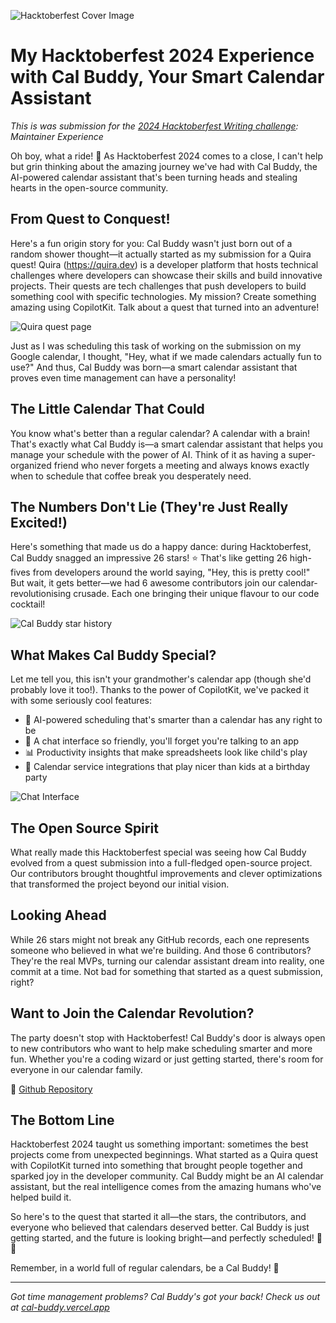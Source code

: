 
![Hacktoberfest Cover Image](https://media2.dev.to/dynamic/image/width=1000,height=420,fit=cover,gravity=auto,format=auto/https%3A%2F%2Fdev-to-uploads.s3.amazonaws.com%2Fuploads%2Farticles%2Fua73cb3w80d97rin6cnq.png)

# My Hacktoberfest 2024 Experience with Cal Buddy, Your Smart Calendar Assistant

_This is was submission for the [2024 Hacktoberfest Writing challenge](https://dev.to/challenges/hacktoberfest): Maintainer Experience_

Oh boy, what a ride! 🎢 As Hacktoberfest 2024 comes to a close, I can't help but grin thinking about the amazing journey we've had with Cal Buddy, the AI-powered calendar assistant that's been turning heads and stealing hearts in the open-source community.

## From Quest to Conquest!

Here's a fun origin story for you: Cal Buddy wasn't just born out of a random shower thought—it actually started as my submission for a Quira quest! Quira (https://quira.dev) is a developer platform that hosts technical challenges where developers can showcase their skills and build innovative projects. Their quests are tech challenges that push developers to build something cool with specific technologies. My mission? Create something amazing using CopilotKit. Talk about a quest that turned into an adventure!

![Quira quest page](https://dev-to-uploads.s3.amazonaws.com/uploads/articles/0ckf8jv3mmhp4ypuyzgi.png)

Just as I was scheduling this task of working on the submission on my Google calendar, I thought, "Hey, what if we made calendars actually fun to use?" And thus, Cal Buddy was born—a smart calendar assistant that proves even time management can have a personality!

## The Little Calendar That Could

You know what's better than a regular calendar? A calendar with a brain! That's exactly what Cal Buddy is—a smart calendar assistant that helps you manage your schedule with the power of AI. Think of it as having a super-organized friend who never forgets a meeting and always knows exactly when to schedule that coffee break you desperately need.

## The Numbers Don't Lie (They're Just Really Excited!)

Here's something that made us do a happy dance: during Hacktoberfest, Cal Buddy snagged an impressive 26 stars! ⭐ That's like getting 26 high-fives from developers around the world saying, "Hey, this is pretty cool!" But wait, it gets better—we had 6 awesome contributors join our calendar-revolutionising crusade. Each one bringing their unique flavour to our code cocktail!

![Cal Buddy star history](https://dev-to-uploads.s3.amazonaws.com/uploads/articles/x7h0igo4skuoawuneuh5.png)

## What Makes Cal Buddy Special?

Let me tell you, this isn't your grandmother's calendar app (though she'd probably love it too!). Thanks to the power of CopilotKit, we've packed it with some seriously cool features:

- 🤖 AI-powered scheduling that's smarter than a calendar has any right to be
- 💬 A chat interface so friendly, you'll forget you're talking to an app
- 📊 Productivity insights that make spreadsheets look like child's play
- 🔗 Calendar service integrations that play nicer than kids at a birthday party

![Chat Interface](https://dev-to-uploads.s3.amazonaws.com/uploads/articles/o13cfyzeflnw64wc4ks8.png)

## The Open Source Spirit

What really made this Hacktoberfest special was seeing how Cal Buddy evolved from a quest submission into a full-fledged open-source project. Our contributors brought thoughtful improvements and clever optimizations that transformed the project beyond our initial vision.

## Looking Ahead

While 26 stars might not break any GitHub records, each one represents someone who believed in what we're building. And those 6 contributors? They're the real MVPs, turning our calendar assistant dream into reality, one commit at a time. Not bad for something that started as a quest submission, right?

## Want to Join the Calendar Revolution?

The party doesn't stop with Hacktoberfest! Cal Buddy's door is always open to new contributors who want to help make scheduling smarter and more fun. Whether you're a coding wizard or just getting started, there's room for everyone in our calendar family.

🔗 [Github Repository](https://github.com/ChiragAgg5k/cal-buddy)

## The Bottom Line

Hacktoberfest 2024 taught us something important: sometimes the best projects come from unexpected beginnings. What started as a Quira quest with CopilotKit turned into something that brought people together and sparked joy in the developer community. Cal Buddy might be an AI calendar assistant, but the real intelligence comes from the amazing humans who've helped build it.

So here's to the quest that started it all—the stars, the contributors, and everyone who believed that calendars deserved better. Cal Buddy is just getting started, and the future is looking bright—and perfectly scheduled! 📅✨

Remember, in a world full of regular calendars, be a Cal Buddy! 🚀

---

_Got time management problems? Cal Buddy's got your back! Check us out at [cal-buddy.vercel.app](https://cal-buddy.vercel.app/)_

<OriginalPost
  text="Checkout the original post on Dev.to"
  link="https://dev.to/chiragagg5k/my-hacktoberfest-2024-experience-with-cal-buddy-your-smart-calendar-assistant-456c"
/>
